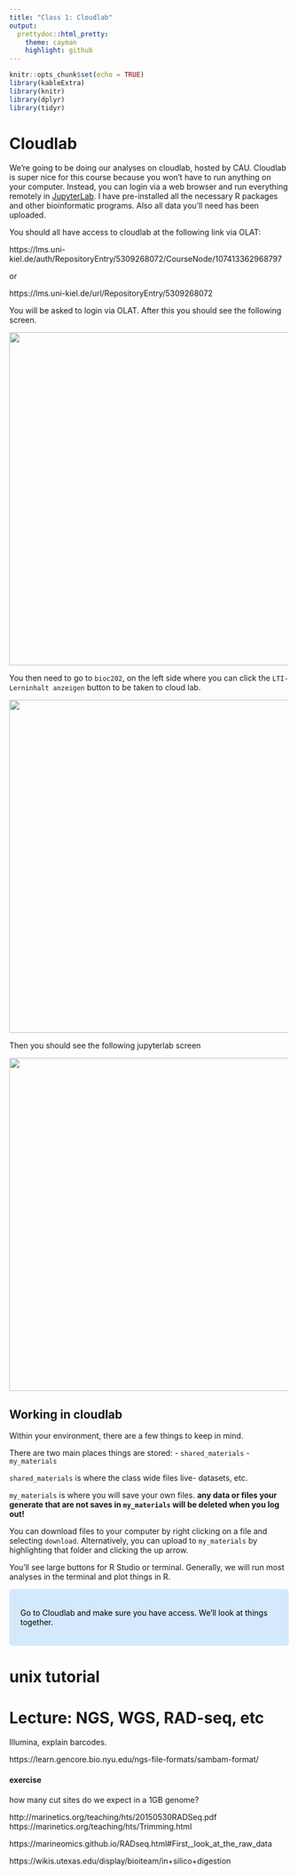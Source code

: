 ```yaml
---
title: "Class 1: Cloudlab"
output:
  prettydoc::html_pretty:
    theme: cayman
    highlight: github
---
```


```r
knitr::opts_chunk$set(echo = TRUE)
library(kableExtra)
library(knitr)
library(dplyr)
library(tidyr)  
```

<style>
.text-box {
  background-color: #d4e9fc;
  color: black;
  font-size: 14px;
  border-radius: 5px; 
  padding: 20px
}
</style>

# Cloudlab

We're going to be doing our analyses on cloudlab, hosted by CAU. Cloudlab is super nice for this course because you won't have to run anything on your computer. Instead, you can login via a web browser and run everything remotely in [JupyterLab](https://jupyter.org/). I have pre-installed all the necessary R packages and other bioinformatic programs. Also all data you'll need has been uploaded. 

You should all have access to cloudlab at the following link via OLAT:

https://lms.uni-kiel.de/auth/RepositoryEntry/5309268072/CourseNode/107413362968797

or

https://lms.uni-kiel.de/url/RepositoryEntry/5309268072

You will be asked to login via OLAT. After this you should see the following screen.


<center>
![](images/cloudlab_1.png){width=600px}
</center>

You then need to go to `bioc202`, on the left side where you can click the `LTI-Lerninhalt anzeigen` button to be taken to cloud lab.

<center>
![](images/cloudlab_2.png){width=600px}
</center>

Then you should see the following jupyterlab screen

<center>
![](images/cloudlab_3.png){width=600px}
</center>

## Working in cloudlab

Within your environment, there are a few things to keep in mind. 

There are two main places things are stored:
- `shared_materials`
- `my_materials`

`shared_materials` is where the class wide files live- datasets, etc. 

`my_materials` is where you will save your own files. **any data or files your generate that are not saves in `my_materials` will be deleted when you log out!** 

You can download files to your computer by right clicking on a file and selecting `download`. Alternatively, you can upload to `my_materials` by highlighting that folder and clicking the up arrow. 

You'll see large buttons for R Studio or terminal. Generally, we will run most analyses in the terminal and plot things in R. 

<div class="text-box">

Go to Cloudlab and make sure you have access. We'll look at things together. 

</div>

# unix tutorial





# Lecture: NGS, WGS, RAD-seq, etc

Illumina, explain barcodes.

https://learn.gencore.bio.nyu.edu/ngs-file-formats/sambam-format/

#### exercise
how many cut sites do we expect in a 1GB genome?


http://marinetics.org/teaching/hts/20150530RADSeq.pdf
https://marinetics.org/teaching/hts/Trimming.html

https://marineomics.github.io/RADseq.html#First,_look_at_the_raw_data

https://wikis.utexas.edu/display/bioiteam/in+silico+digestion
